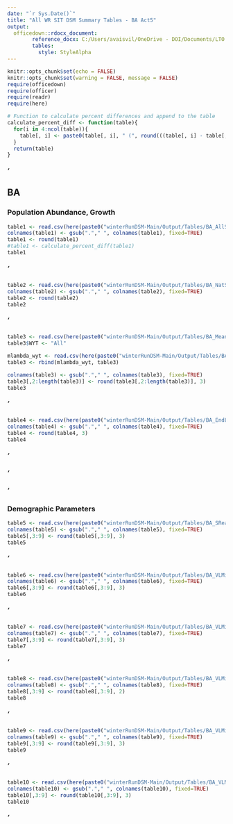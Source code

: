 ```yaml
---
date: "`r Sys.Date()`"
title: "All WR SIT DSM Summary Tables - BA Act5"
output: 
  officedown::rdocx_document:
        reference_docx: C:/Users/avaisvil/OneDrive - DOI/Documents/LTO Modeling/SIT-DSM-LTO/TableTemplate.docx
        tables:
          style: StyleAlpha
---
```


```r
knitr::opts_chunk$set(echo = FALSE)
knitr::opts_chunk$set(warning = FALSE, message = FALSE) 
require(officedown)
require(officer)
require(readr)
require(here)
```

```r
# Function to calculate percent differences and append to the table
calculate_percent_diff <- function(table){
  for(i in 4:ncol(table)){
    table[, i] <- paste0(table[, i], " (", round(((table[, i] - table[, 3]) / table[, 3]) * 100, 1), ")")
  }
  return(table)
}
```

##### '
## BA 

### Population Abundance, Growth

```r
table1 <- read.csv(here(paste0("winterRunDSM-Main/Output/Tables/BA_AllSpawnersAct5.csv")))
colnames(table1) <- gsub("."," ", colnames(table1), fixed=TRUE)
table1 <- round(table1)
#table1 <- calculate_percent_diff(table1)
table1
```

##### '

```r
table2 <- read.csv(here(paste0("winterRunDSM-Main/Output/Tables/BA_NatSpawnersAct5.csv")))
colnames(table2) <- gsub("."," ", colnames(table2), fixed=TRUE)
table2 <- round(table2)
table2
```

##### '

```r
table3 <- read.csv(here(paste0("winterRunDSM-Main/Output/Tables/BA_MeanLambdaAct5.csv")))
table3$WYT <- "All"

mlambda_wyt <- read.csv(here(paste0("winterRunDSM-Main/Output/Tables/BA_WYTMeanLambdaAct5.csv")))
table3 <- rbind(mlambda_wyt, table3)

colnames(table3) <- gsub("."," ", colnames(table3), fixed=TRUE)
table3[,2:length(table3)] <- round(table3[,2:length(table3)], 3)
table3
```

##### '

```r
table4 <- read.csv(here(paste0("winterRunDSM-Main/Output/Tables/BA_EndLambdaAct5.csv")))
colnames(table4) <- gsub("."," ", colnames(table4), fixed=TRUE)
table4 <- round(table4, 3)
table4
```


##### '

##### '
##### ' 
### Demographic Parameters

```r
table5 <- read.csv(here(paste0("winterRunDSM-Main/Output/Tables/BA_SRearUSRAct5.csv")))
colnames(table5) <- gsub("."," ", colnames(table5), fixed=TRUE)
table5[,3:9] <- round(table5[,3:9], 3)
table5
```
##### ' 

```r
table6 <- read.csv(here(paste0("winterRunDSM-Main/Output/Tables/BA_VLMigrUMAct5.csv")))
colnames(table6) <- gsub("."," ", colnames(table6), fixed=TRUE)
table6[,3:9] <- round(table6[,3:9], 3)
table6
```
##### ' 

```r
table7 <- read.csv(here(paste0("winterRunDSM-Main/Output/Tables/BA_VLMigrLMAct5.csv")))
colnames(table7) <- gsub("."," ", colnames(table7), fixed=TRUE)
table7[,3:9] <- round(table7[,3:9], 3)
table7
```

##### '
```r
table8 <- read.csv(here(paste0("winterRunDSM-Main/Output/Tables/BA_VLMigrLLAct5.csv")))
colnames(table8) <- gsub("."," ", colnames(table8), fixed=TRUE)
table8[,3:9] <- round(table8[,3:9], 2)
table8
```

##### '
```r
table9 <- read.csv(here(paste0("winterRunDSM-Main/Output/Tables/BA_VLMigrNDeltaAct5.csv")))
colnames(table9) <- gsub("."," ", colnames(table9), fixed=TRUE)
table9[,3:9] <- round(table9[,3:9], 3)
table9
```

##### '
```r
table10 <- read.csv(here(paste0("winterRunDSM-Main/Output/Tables/BA_VLMigrSDeltaAct5.csv")))
colnames(table10) <- gsub("."," ", colnames(table10), fixed=TRUE)
table10[,3:9] <- round(table10[,3:9], 3)
table10
```
##### '


